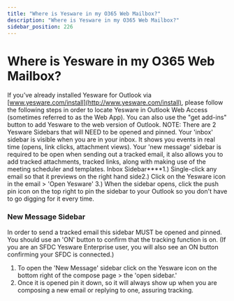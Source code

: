 ```yaml
---
title: "Where is Yesware in my O365 Web Mailbox?"
description: "Where is Yesware in my O365 Web Mailbox?"
sidebar_position: 226
---
```


# Where is Yesware in my O365 Web Mailbox?

If you’ve already installed Yesware for Outlook via [www.yesware.com/install](http://www.yesware.com/install), please follow the following steps in order to locate Yesware in Outlook Web Access (sometimes referred to as the Web App). You can also use the "get add-ins" button to add Yesware to the web version of Outlook.
NOTE: There are 2 Yesware Sidebars that will NEED to be opened and pinned. Your 'inbox' sidebar is visible when you are in your inbox. It shows you events in real time (opens, link clicks, attachment views). Your 'new message' sidebar is required to be open when sending out a tracked email, it also allows you to add tracked attachments, tracked links, along with making use of the meeting scheduler and templates.
Inbox Sidebar****1.) Single-click any email so that it previews on the right hand side2.) Click on the Yesware icon in the email &gt; 'Open Yesware'
3.) When the sidebar opens, click the push pin icon on the top right to pin the sidebar to your Outlook so you don't have to go digging for it every time.
### New Message Sidebar 
In order to send a tracked email this sidebar MUST be opened and pinned. You should use an 'ON' button to confirm that the tracking function is on. (If you are an SFDC Yesware Enterprise user, you will also see an ON button confirming your SFDC is connected.)
1. To open the 'New Message' sidebar click on the Yesware icon on the bottom right of the compose page &gt; the 'open sidebar.'
2. Once it is opened pin it down, so it will always show up when you are composing a new email or replying to one, assuring tracking.